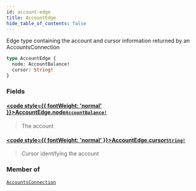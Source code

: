 ```yaml
---
id: account-edge
title: AccountEdge
hide_table_of_contents: false
---
```








Edge type containing the account and cursor information returned by an AccountsConnection

```graphql
type AccountEdge {
  node: AccountBalance!
  cursor: String!
}
```


### Fields

#### [<code style={{ fontWeight: 'normal' }}>AccountEdge.<b>node</b></code>](#)<Bullet />[`AccountBalance!`](/mainnet/api/graphql/objects/account-balance) <Badge class="secondary" text="non-null"/> <Badge class="secondary" text="object"/>
> The account
> 

#### [<code style={{ fontWeight: 'normal' }}>AccountEdge.<b>cursor</b></code>](#)<Bullet />[`String!`](/mainnet/api/graphql/scalars/string) <Badge class="secondary" text="non-null"/> <Badge class="secondary" text="scalar"/>
> Cursor identifying the account
> 



### Member of

[`AccountsConnection`](/mainnet/api/graphql/objects/accounts-connection)  <Badge class="secondary" text="object"/>



